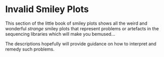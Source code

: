 # Invalid Smiley Plots

This section of the little book of smiley plots shows all the weird and wonderful _strange_ smiley plots that represent problems or artefacts in the sequencing libraries which will make you bemused... 

The descriptions hopefully will provide guidance on how to interpret and remedy such problems.